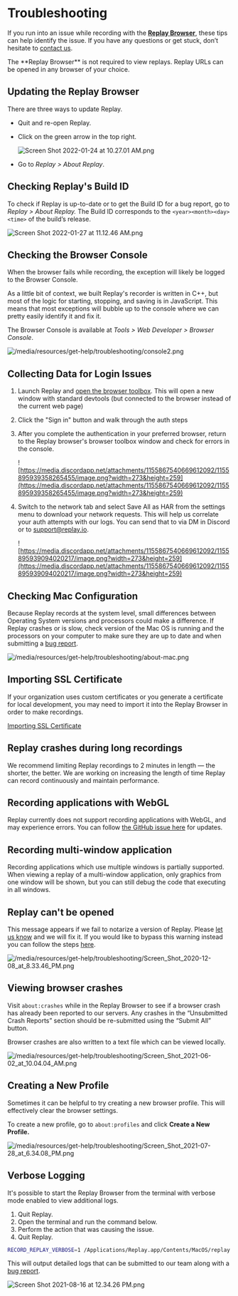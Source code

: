 
# Troubleshooting

If you run into an issue while recording with the **[Replay Browser](/referrence-guide/recording/replay-browser)**, these tips can help identify the issue. If you have any questions or get stuck, don’t hesitate to [contact us](/resources/get-help/contact-community).

<Callout type="info" emoji="💡">
The **Replay Browser** is not required to view replays. Replay URLs can be opened in any browser of your choice.

</Callout>

## Updating the Replay Browser

There are three ways to update Replay. 

- Quit and re-open Replay.
- Click on the green arrow in the top right.
    
    ![Screen Shot 2022-01-24 at 10.27.01 AM.png](/media/resources/get-help/troubleshooting/Screen_Shot_2022-01-24_at_10.27.01_AM.png)
    
- Go to *Replay > About Replay*.

## Checking Replay's Build ID

To check if Replay is up-to-date or to get the Build ID for a bug report, go to *Replay > About Replay.* The Build ID corresponds to the `<year><month><day><time>` of the build’s release.

![Screen Shot 2022-01-27 at 11.12.46 AM.png](/media/resources/get-help/troubleshooting/Screen_Shot_2022-01-27_at_11.12.46_AM.png)

## Checking the Browser Console

When the browser fails while recording, the exception will likely be logged to the Browser Console. 

<Callout type="info" emoji="👉">
As a little bit of context, we built Replay's recorder is written in C++, but most of the logic for starting, stopping, and saving is in JavaScript. This means that most exceptions will bubble up to the console where we can pretty easily identify it and fix it.

</Callout>

The Browser Console is available at *Tools > Web Developer > Browser Console*.

![/media/resources/get-help/troubleshooting/console2.png](/media/resources/get-help/troubleshooting/console2.png)

## Collecting Data for Login Issues

1. Launch Replay and [open the browser toolbox](/media/resources/get-help/troubleshooting.md). This will open a new window with standard devtools (but connected to the browser instead of the current web page)
2. Click the "Sign in" button and walk through the auth steps
3. After you complete the authentication in your preferred browser, return to the Replay browser's browser toolbox window and check for errors in the console.
    
    ![https://media.discordapp.net/attachments/1155867540669612092/1155895939358265455/image.png?width=273&height=259](https://media.discordapp.net/attachments/1155867540669612092/1155895939358265455/image.png?width=273&height=259)
    
4. Switch to the network tab and select Save All as HAR from the settings menu to download your network requests. This will help us correlate your auth attempts with our logs. You can send that to via DM in Discord or to [support@replay.io](mailto:support@replay.io).
    
    ![https://media.discordapp.net/attachments/1155867540669612092/1155895939094020217/image.png?width=273&height=259](https://media.discordapp.net/attachments/1155867540669612092/1155895939094020217/image.png?width=273&height=259)
    

## Checking Mac Configuration

Because Replay records at the system level, small differences between Operating System versions and processors could make a difference. If Replay crashes or is slow, check version of the Mac OS is running and the processors on your computer to make sure they are up to date and when submitting a [bug report](https://github.com/replayio/devtools/issues/new/choose).

![/media/resources/get-help/troubleshooting/about-mac.png](/media/resources/get-help/troubleshooting/about-mac.png)

## Importing SSL Certificate

If your organization uses custom certificates or you generate a certificate for local development, you may need to import it into the Replay Browser in order to make recordings.

[Importing SSL Certificate](/media/resources/get-help/troubleshooting/Importing%20SSL%20Certificate%20b7903b2fa1ce49228d000738cb81bcc8.md)

## Replay crashes during long recordings

We recommend limiting Replay recordings to 2 minutes in length — the shorter, the better. We are working on increasing the length of time Replay can record continuously and maintain performance.

## Recording applications with WebGL

Replay currently does not support recording applications with WebGL, and may experience errors. You can follow [the GitHub issue here](https://github.com/replayio/gecko-dev/issues/58) for updates.

## Recording multi-window application

Recording applications which use multiple windows is partially supported. When viewing a replay of a multi-window application, only graphics from one window will be shown, but you can still debug the code that executing in all windows.

## Replay can't be opened

This message appears if we fail to notarize a version of Replay. Please [let us know](/resources/get-help/contact-community) and we will fix it. If you would like to bypass this warning instead you can follow the steps [here](https://www.imore.com/how-open-apps-anywhere-macos-catalina-and-mojave).

![/media/resources/get-help/troubleshooting/Screen_Shot_2020-12-08_at_8.33.46_PM.png](/media/resources/get-help/troubleshooting/Screen_Shot_2020-12-08_at_8.33.46_PM.png)

## Viewing browser crashes

Visit `about:crashes` while in the Replay Browser to see if a browser crash has already been reported to our servers. Any crashes in the “Unsubmitted Crash Reports” section should be re-submitted using the “Submit All” button.

<Callout type="info" emoji="💡">
Browser crashes are also written to a text file which can be viewed locally.

</Callout>

![/media/resources/get-help/troubleshooting/Screen_Shot_2021-06-02_at_10.04.04_AM.png](/media/resources/get-help/troubleshooting/Screen_Shot_2021-06-02_at_10.04.04_AM.png)

## Creating a New Profile

Sometimes it can be helpful to try creating a new browser profile. This will effectively clear the browser settings.

To create a new profile, go to `about:profiles` and click **Create a New Profile.**

![/media/resources/get-help/troubleshooting/Screen_Shot_2021-07-28_at_6.34.08_PM.png](/media/resources/get-help/troubleshooting/Screen_Shot_2021-07-28_at_6.34.08_PM.png)

## Verbose Logging

It's possible to start the Replay Browser from the terminal with verbose mode enabled to view additional logs. 

1. Quit Replay.
2. Open the terminal and run the command below.
3. Perform the action that was causing the issue.
4. Quit Replay.

```bash
RECORD_REPLAY_VERBOSE=1 /Applications/Replay.app/Contents/MacOS/replay
```

This will output detailed logs that can be submitted to our team along with a [bug report](https://github.com/replayio/devtools/issues/new/choose).

![Screen Shot 2021-08-16 at 12.34.26 PM.png](/media/resources/get-help/troubleshooting/Screen_Shot_2021-08-16_at_12.34.26_PM.png)